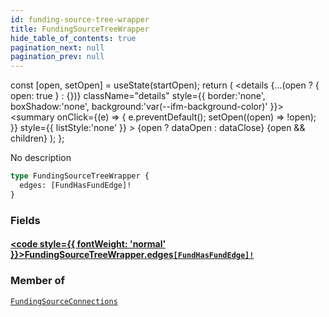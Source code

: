```yaml
---
id: funding-source-tree-wrapper
title: FundingSourceTreeWrapper
hide_table_of_contents: true
pagination_next: null
pagination_prev: null
---
```







  const [open, setOpen] = useState(startOpen);
  return (
    <details {...(open ? { open: true } : {})} className="details" style={{ border:'none', boxShadow:'none', background:'var(--ifm-background-color)' }}>
      <summary
        onClick={(e) => {
          e.preventDefault();
          setOpen((open) => !open);
        }}
        style={{ listStyle:'none' }}
      >
      {open ? dataOpen : dataClose}
      </summary>
      {open && children}
    </details>
  );
};




No description


```graphql
type FundingSourceTreeWrapper {
  edges: [FundHasFundEdge]!
}
```




### Fields

#### [<code style={{ fontWeight: 'normal' }}>FundingSourceTreeWrapper.<b>edges</b></code>](#)<Bullet />[`[FundHasFundEdge]!`](/cris/objects/fund-has-fund-edge) <Badge class="secondary" text="non-null"/> <Badge class="secondary" text="object"/>
> 
> 



### Member of

[`FundingSourceConnections`](/cris/objects/funding-source-connections)  <Badge class="secondary" text="object"/>

